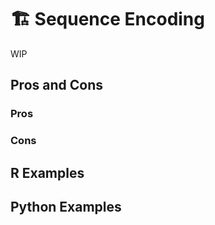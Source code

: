 # 🏗️ Sequence Encoding {#sec-text-onehot}

WIP

## Pros and Cons

### Pros

### Cons

## R Examples

## Python Examples


